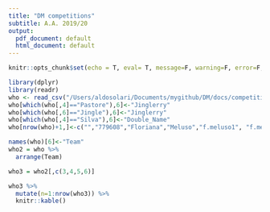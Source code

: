 ```yaml
---
title: "DM competitions"
subtitle: A.A. 2019/20
output:
  pdf_document: default
  html_document: default
---
```



```r
knitr::opts_chunk$set(echo = T, eval= T, message=F, warning=F, error=F, comment=NA, cache=F)
```


```r
library(dplyr)
library(readr)
who <- read_csv("/Users/aldosolari/Documents/mygithub/DM/docs/competitions/DM competitions1920.csv")
who[which(who[,4]=="Pastore"),6]<-"Jinglerry"
who[which(who[,6]=="Jingle"),6]<-"Jinglerry"
who[which(who[,4]=="Silva"),6]<-"Double_Name"
who[nrow(who)+1,]<-c("","779608","Floriana","Meluso","f.meluso1", "f.meluso1")

names(who)[6]<-"Team"
who2 = who %>%
  arrange(Team) 

who3 = who2[,c(3,4,5,6)]

who3 %>% 
  mutate(n=1:nrow(who3)) %>%
  knitr::kable()

```


